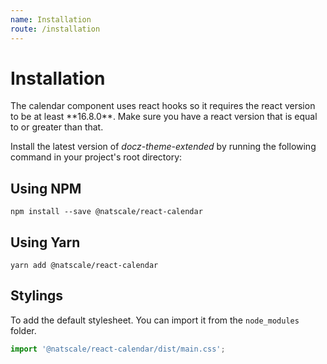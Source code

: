 ```yaml
---
name: Installation
route: /installation
---
```



# Installation

<Hint type="warning">
  The calendar component uses react hooks so it requires the react version to be at least **16.8.0**. Make sure you have
  a react version that is equal to or greater than that.
</Hint>

Install the latest version of _docz-theme-extended_ by running the following command in
your project's root directory:

## Using NPM

```shell
npm install --save @natscale/react-calendar
```

## Using Yarn

```shell
yarn add @natscale/react-calendar
```

## Stylings

To add the default stylesheet. You can import it from the `node_modules` folder.

```ts
import '@natscale/react-calendar/dist/main.css';
```
